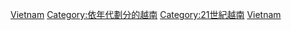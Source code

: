 {{Commons category|Vietnam in the 2010s}}

[[Category:2010年代各國|Vietnam]]
[[Category:依年代劃分的越南|Category:依年代劃分的越南]]
[[Category:21世紀越南|Category:21世紀越南]]
[[Category:2010年代亞洲|Vietnam]]
